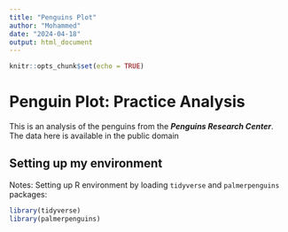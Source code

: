 ```yaml
---
title: "Penguins Plot"
author: "Mohammed"
date: "2024-04-18"
output: html_document
---
```


```r
knitr::opts_chunk$set(echo = TRUE)
```

# Penguin Plot: Practice Analysis



This is an analysis of the penguins from the ***Penguins Research Center***.  
The data here is available in the public domain  

## Setting up my environment 
Notes: Setting up R environment by loading `tidyverse` and `palmerpenguins` packages:
```r
library(tidyverse)
library(palmerpenguins)
```

